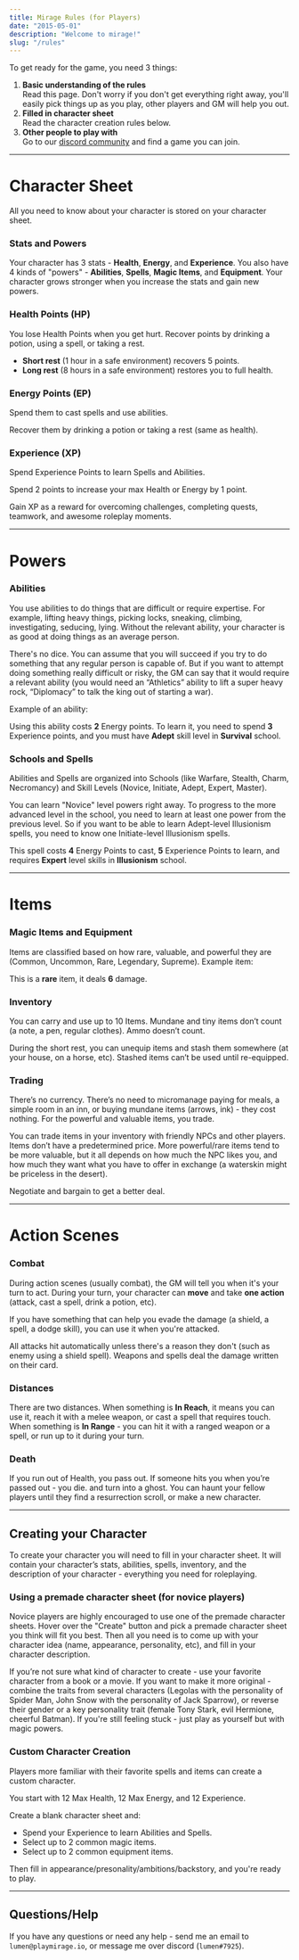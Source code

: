 ```yaml
---
title: Mirage Rules (for Players)
date: "2015-05-01"
description: "Welcome to mirage!"
slug: "/rules"
---
```




 
To get ready for the game, you need 3 things:

1. **Basic understanding of the rules**  
Read this page. Don't worry if you don't get everything right away, you'll easily pick things up as you play, other players and GM will help you out.
2. **Filled in character sheet**  
Read the character creation rules below.
3. **Other people to play with**  
Go to our [discord community](https://discord.gg/zt4N23d) and find a game you can join.

---

# Character Sheet

All you need to know about your character is stored on your <Link to="/character-sheet">character sheet</Link>.

<div className="columns">

### Stats and Powers
Your character has 3 stats - **Health**, **Energy**, and **Experience**. You also have 4 kinds of "powers" - **Abilities**, **Spells**, **Magic Items**, and **Equipment**. Your character grows stronger when you increase the stats and gain new powers.

### Health Points (HP)
You lose Health Points when you get hurt. Recover points by drinking a potion, using a spell, or taking a rest.
- **Short rest** (1 hour in a safe environment) recovers 5 points.
- **Long rest** (8 hours in a safe environment) restores you to full health.

<div className="column-break"/>

### Energy Points (EP)
Spend them to cast spells and use abilities.

Recover them by drinking a potion or taking a rest (same as health).

### Experience (XP)
Spend Experience Points to learn Spells and Abilities.

Spend 2 points to increase your max Health or Energy by 1 point.

Gain XP as a reward for overcoming challenges, completing quests, teamwork, and awesome roleplay moments.

</div>

---

# Powers

<div className="columns">

### Abilities
You use abilities to do things that are difficult or require expertise. For example, lifting heavy things, picking locks, sneaking, climbing, investigating, seducing, lying. Without the relevant ability, your character is as good at doing things as an average person.

There's no dice. You can assume that you will succeed if you try to do something that any regular person is capable of. But if you want to attempt doing something really difficult or risky, the GM can say that it would require a relevant ability (you would need an “Athletics” ability to lift a super heavy rock, “Diplomacy” to talk the king out of starting a war).

Example of an ability:

<Power power={exampleAbility} sample />

Using this ability costs **2** Energy points. To learn it, you need to spend **3** Experience points, and you must have **Adept** skill level in **Survival** school.

<div className="column-break"/>

### Schools and Spells
Abilities and Spells are organized into Schools (like Warfare, Stealth, Charm, Necromancy) and Skill Levels  (Novice, Initiate, Adept, Expert, Master).

You can learn "Novice" level powers right away. To progress to the more advanced level in the school, you need to learn at least one power from the previous level. So if you want to be able to learn Adept-level Illusionism spells, you need to know one Initiate-level Illusionism spells.

<Power power={exampleSpell} sample />

This spell costs **4** Energy Points to cast, **5** Experience Points to learn, and requires **Expert** level skills in **Illusionism** school.

</div>

---

# Items

<div className="columns">

### Magic Items and Equipment
Items are classified based on how rare, valuable, and powerful they are (Common, Uncommon, Rare, Legendary, Supreme). Example item:

<Power power={exampleItem} sample />

This is a **rare** item, it deals **6** damage.

### Inventory
You can carry and use up to 10 Items. Mundane and tiny items don’t count (a note, a pen, regular clothes). Ammo doesn’t count.

During the short rest, you can unequip items and stash them somewhere (at your house, on a horse, etc). Stashed items can’t be used until re-equipped.

<div className="column-break"/>

### Trading
There’s no currency. There’s no need to micromanage paying for meals, a simple room in an inn, or buying mundane items (arrows, ink) - they cost nothing. For the powerful and valuable items, you trade.

You can trade items in your inventory with friendly NPCs and other players. Items don’t have a predetermined price. More powerful/rare items tend to be more valuable, but it all depends on how much the NPC likes you, and how much they want what you have to offer in exchange (a waterskin might be priceless in the desert).

Negotiate and bargain to get a better deal.

</div>

---

# Action Scenes

<div className="columns">

### Combat
During action scenes (usually combat), the GM will tell you when it's your turn to act. During your turn, your character can **move** and take **one action** (attack, cast a spell, drink a potion, etc).

If you have something that can help you evade the damage (a shield, a spell, a  dodge skill), you can use it when you're attacked.

All attacks hit automatically unless there's a reason they don't (such as enemy using a shield spell). Weapons and spells deal the damage written on their card.

<div className="column-break"/>

### Distances

There are two distances. When something is **In Reach**, it means you can use it, reach it with a melee weapon, or cast a spell that requires touch. When something is **In Range** - you can hit it with a ranged weapon or a spell, or run up to it during your turn.

### Death
If you run out of Health, you pass out. If someone hits you when you’re passed out - you die. and turn into a ghost. You can haunt your fellow players until they find a resurrection scroll, or make a new character.


</div>

---

## Creating your Character

To create your character you will need to fill in your <Link to="/character-sheet">character sheet</Link>. It will contain your character’s stats, abilities, spells, inventory, and the description of your character - everything you need for roleplaying.

### Using a premade character sheet (for novice players)
Novice players are highly encouraged to use one of the premade character sheets. Hover over the "Create" button and pick a premade character sheet you think will fit you best. Then all you need is to come up with your character idea (name, appearance, personality, etc), and fill in your character description.

If you’re not sure what kind of character to create - use your favorite character from a book or a movie. If you want to make it more original - combine the traits from several characters (Legolas with the personality of Spider Man, John Snow with the personality of Jack Sparrow), or reverse their gender or a key personality trait (female Tony Stark, evil Hermione, cheerful Batman). If you're still feeling stuck - just play as yourself but with magic powers.

### Custom Character Creation
Players more familiar with their favorite spells and items can create a custom character.

You start with 12 Max Health, 12 Max Energy, and 12 Experience.

Create a blank character sheet and:

- Spend your Experience to learn Abilities and Spells.
- Select up to 2 common magic items.
- Select up to 2 common equipment items.

Then fill in appearance/presonality/ambitions/backstory, and you're ready to play.

<!--
- Select up to 2 novice-level abilities.
- Select up to 2 novice-level spells.
-->

---

## Questions/Help
If you have any questions or need any help - send me an email to `lumen@playmirage.io`, or message me over discord (`lumen#7925`).


